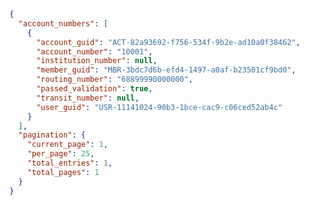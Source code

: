 ```json Response
{
  "account_numbers": [
    {
      "account_guid": "ACT-82a93692-f756-534f-9b2e-ad10a0f38462",
      "account_number": "10001",
      "institution_number": null,
      "member_guid": "MBR-3bdc7d6b-efd4-1497-a0af-b23501cf9bd0",
      "routing_number": "68899990000000",
      "passed_validation": true,
      "transit_number": null,
      "user_guid": "USR-11141024-90b3-1bce-cac9-c06ced52ab4c"
    }
  ],
  "pagination": {
    "current_page": 1,
    "per_page": 25,
    "total_entries": 1,
    "total_pages": 1
  }
}
```
